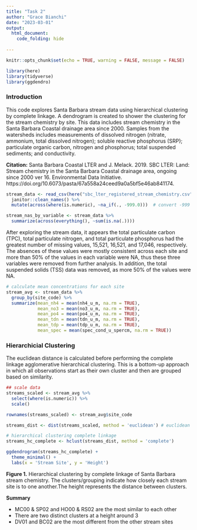 ```yaml
---
title: "Task 2"
author: "Grace Bianchi"
date: "2023-03-01"
output: 
  html_document:
    code_folding: hide
  
---
```


```r
knitr::opts_chunk$set(echo = TRUE, warning = FALSE, message = FALSE)

library(here)
library(tidyverse)
library(ggdendro)

```

### Introduction

This code explores Santa Barbara stream data using hierarchical clustering by complete linkage. A dendrogram is created to shower the clustering for the stream chemistry by site. This data includes stream chemistry in the Santa Barbara Coastal drainage area since 2000. Samples from the watersheds includes measurements of dissolved nitrogen (nitrate, ammonium, total dissolved nitrogen); soluble reactive phosphorus (SRP); particulate organic carbon, nitrogen and phosphorus; total suspended sediments; and conductivity.


**Citation:** Santa Barbara Coastal LTER and J. Melack. 2019. SBC LTER: Land: Stream chemistry in the Santa Barbara Coastal drainage area, ongoing since 2000 ver 16. Environmental Data Initiative. https://doi.org/10.6073/pasta/67a558a24ceed9a0a5bf5e46ab841174. 


```r
stream_data <- read_csv(here("sbc_lter_registered_stream_chemistry.csv")) %>%
  janitor::clean_names() %>% 
  mutate(across(where(is.numeric), ~na_if(., -999.0)))  # convert -999 to NA

stream_nas_by_variable <- stream_data %>% 
  summarize(across(everything(), ~sum(is.na(.))))
```

After exploring the stream data, it appears the total particulate carbon (TPC), total particulate nitrogen, and total particulate phosphorus had the greatest number of missing values, 15,521, 16,521, and 17,046, respectively. The absences of these values were mostly consistent across each site and more than 50% of the values in each variable were NA, thus these three variables were removed from further analysis. In addition, the total suspended solids (TSS) data was removed, as more 50% of the values were NA. 

```r
# calculate mean concentrations for each site
stream_avg <- stream_data %>% 
  group_by(site_code) %>% 
  summarize(mean_nh4 = mean(nh4_u_m, na.rm = TRUE),
            mean_no3 = mean(no3_u_m, na.rm = TRUE),
            mean_po4 = mean(po4_u_m, na.rm = TRUE),
            mean_tdn = mean(tdn_u_m, na.rm = TRUE),
            mean_tdp = mean(tdp_u_m, na.rm = TRUE),
            mean_spec = mean(spec_cond_u_spercm, na.rm = TRUE)) 
```

### Hierarchicial Clustering

The euclidean distance is calculated before performing the complete linkage agglomerative hierarchical clustering.
This is a bottom-up approach in which all observations start as their own cluster and then are grouped based on similarity.

```r
## scale data
streams_scaled <- stream_avg %>% 
  select(where(is.numeric)) %>% 
  scale()

rownames(streams_scaled) <- stream_avg$site_code 

streams_dist <- dist(streams_scaled, method = 'euclidean') # euclidean distance

# hierarchical clustering complete linkage
streams_hc_complete <- hclust(streams_dist, method = 'complete')

ggdendrogram(streams_hc_complete) +
  theme_minimal() +
  labs(x = 'Stream Site', y = 'Height')
```

**Figure 1.** Hierarchical clustering by complete linkage of Santa Barbara stream chemistry. The clusters/grouping indicate how closely each stream site is to one another.The height represents the distance between clusters.

**Summary**

- MC00 & SP02 and HO00 & RS02 are the most similar to each other
- There are two distinct clusters at a height around 3
- DV01 and BC02 are the most different from the other stream sites
